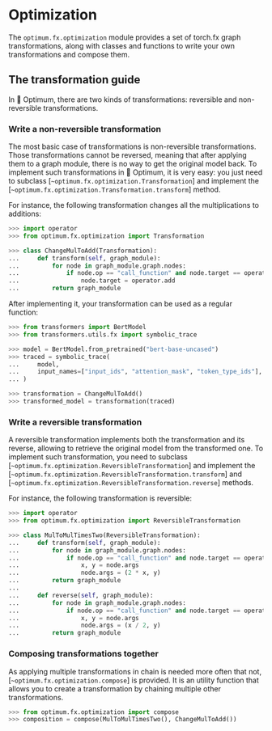 <!--Copyright 2022 The HuggingFace Team. All rights reserved.

Licensed under the Apache License, Version 2.0 (the "License"); you may not use this file except in compliance with
the License. You may obtain a copy of the License at

http://www.apache.org/licenses/LICENSE-2.0

Unless required by applicable law or agreed to in writing, software distributed under the License is distributed on
an "AS IS" BASIS, WITHOUT WARRANTIES OR CONDITIONS OF ANY KIND, either express or implied. See the License for the
specific language governing permissions and limitations under the License.
-->

# Optimization

The `optimum.fx.optimization` module provides a set of torch.fx graph transformations, along with classes and functions to write your own transformations and compose them.

## The transformation guide

In 🤗 Optimum, there are two kinds of transformations: reversible and non-reversible transformations.


### Write a non-reversible transformation

The most basic case of transformations is non-reversible transformations. Those transformations cannot be reversed, meaning that after applying them to a graph module, there is no way to get the original model back. To implement such transformations in 🤗 Optimum, it is very easy: you just need to subclass [`~optimum.fx.optimization.Transformation`] and implement the [`~optimum.fx.optimization.Transformation.transform`] method.

For instance, the following transformation changes all the multiplications to additions:

```python
>>> import operator
>>> from optimum.fx.optimization import Transformation

>>> class ChangeMulToAdd(Transformation):
...     def transform(self, graph_module):
...         for node in graph_module.graph.nodes:
...             if node.op == "call_function" and node.target == operator.mul:
...                 node.target = operator.add
...         return graph_module
```

After implementing it, your transformation can be used as a regular function:

```python
>>> from transformers import BertModel
>>> from transformers.utils.fx import symbolic_trace

>>> model = BertModel.from_pretrained("bert-base-uncased")
>>> traced = symbolic_trace(
...     model,
...     input_names=["input_ids", "attention_mask", "token_type_ids"],
... )

>>> transformation = ChangeMulToAdd()
>>> transformed_model = transformation(traced)
```

### Write a reversible transformation

A reversible transformation implements both the transformation and its reverse, allowing to retrieve the original model from the transformed one. To implement such transformation, you need to subclass [`~optimum.fx.optimization.ReversibleTransformation`] and implement the [`~optimum.fx.optimization.ReversibleTransformation.transform`] and [`~optimum.fx.optimization.ReversibleTransformation.reverse`] methods.

For instance, the following transformation is reversible:

```python
>>> import operator
>>> from optimum.fx.optimization import ReversibleTransformation

>>> class MulToMulTimesTwo(ReversibleTransformation):
...     def transform(self, graph_module):
...         for node in graph_module.graph.nodes:
...             if node.op == "call_function" and node.target == operator.mul:
...                 x, y = node.args
...                 node.args = (2 * x, y)
...         return graph_module
...
...     def reverse(self, graph_module):
...         for node in graph_module.graph.nodes:
...             if node.op == "call_function" and node.target == operator.mul:
...                 x, y = node.args
...                 node.args = (x / 2, y)
...         return graph_module
```

### Composing transformations together

As applying multiple transformations in chain is needed more often that not, [`~optimum.fx.optimization.compose`] is provided. It is an utility function that allows you to create a transformation by chaining multiple other transformations.

```python
>>> from optimum.fx.optimization import compose
>>> composition = compose(MulToMulTimesTwo(), ChangeMulToAdd())
```

